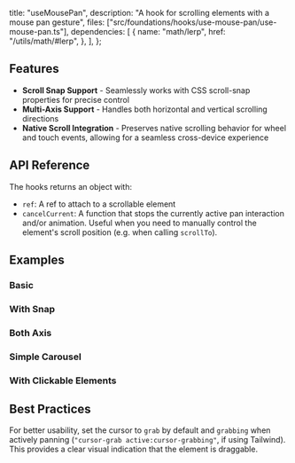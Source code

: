   title: "useMousePan",
  description: "A hook for scrolling elements with a mouse pan gesture",
  files: ["src/foundations/hooks/use-mouse-pan/use-mouse-pan.ts"],
  dependencies: [
    {
      name: "math/lerp",
      href: "/utils/math/#lerp",
    },
  ],
};

## Features

- **Scroll Snap Support** - Seamlessly works with CSS scroll-snap properties for precise control
- **Multi-Axis Support** - Handles both horizontal and vertical scrolling directions
- **Native Scroll Integration** - Preserves native scrolling behavior for wheel and touch events, allowing for a seamless cross-device experience

## API Reference

The hooks returns an object with:

- `ref`: A ref to attach to a scrollable element
- `cancelCurrent`: A function that stops the currently active pan interaction and/or animation. Useful when you need to manually control the element's scroll position (e.g. when calling `scrollTo`).

## Examples

### Basic

<Preview slug="use-mouse-pan" />

### With Snap

<Preview slug="use-mouse-pan-snap" />

### Both Axis

<Preview slug="use-mouse-pan-axis" />

### Simple Carousel

<Preview slug="use-mouse-pan-carousel" />

### With Clickable Elements

<Preview slug="use-mouse-pan-clickables" />

## Best Practices

For better usability, set the cursor to `grab` by default and `grabbing` when actively panning (`"cursor-grab active:cursor-grabbing"`, if using Tailwind). This provides a clear visual indication that the element is draggable.
